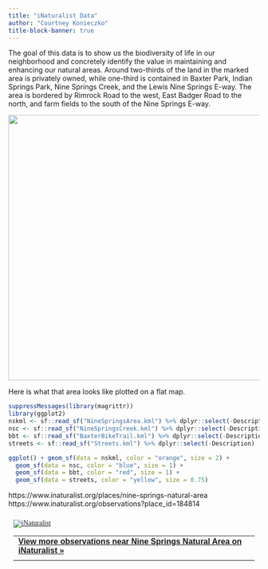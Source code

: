 ```yaml
---
title: "iNaturalist Data"
author: "Courtney Konieczko"
title-block-banner: true
---
```


The goal of this data is to show us the biodiversity of life in our neighborhood and concretely identify the value in maintaining and enhancing our natural areas. Around two-thirds of the land in the marked area is privately owned, while one-third is contained in Baxter Park, Indian Springs Park, Nine Springs Creek, and the Lewis Nine Springs E-way. The area is bordered by Rimrock Road to the west, East Badger Road to the north, and farm fields to the south of the Nine Springs E-way.

![](GEarth.png){width="533"}

Here is what that area looks like plotted on a flat map.

```r
suppressMessages(library(magrittr))
library(ggplot2)
nskml <- sf::read_sf("NineSpringsArea.kml") %>% dplyr::select(-Description)
nsc <- sf::read_sf("NineSpringsCreek.kml") %>% dplyr::select(-Description)
bbt <- sf::read_sf("BaxterBikeTrail.kml") %>% dplyr::select(-Description)
streets <- sf::read_sf("Streets.kml") %>% dplyr::select(-Description)

ggplot() + geom_sf(data = nskml, color = "orange", size = 2) +
  geom_sf(data = nsc, color = "blue", size = 1) +
  geom_sf(data = bbt, color = "red", size = 1) +
  geom_sf(data = streets, color = "yellow", size = 0.75)
```

https://www.inaturalist.org/places/nine-springs-natural-area
https://www.inaturalist.org/observations?place_id=184814

```{=html}
<style type="text/css" media="screen">
.inat-widget { font-family: Georgia, serif; padding: 10px; line-height: 1;}
.inat-widget-header {margin-bottom: 10px;}
.inat-widget td {vertical-align: top; padding-bottom: 10px;}
.inat-label { color: #888; }
.inat-meta { font-size: smaller; margin-top: 3px; line-height: 1.2;}
.inat-observation-body, .inat-user-body { padding-left: 10px; }
.inat-observation-image {text-align: center;}
.inat-observation-image, .inat-user-image { width: 48px; display: inline-block; }
.inat-observation-image img, .inat-user-image img { max-width: 48px; }
.inat-observation-image img { vertical-align: middle; }
.inat-widget-small .inat-observation-image { display:block; float: left; margin: 0 3px 3px 0; height:48px;}
.inat-label, .inat-value, .inat-user { font-family: "Trebuchet MS", Arial, sans-serif; }
.inat-user-body {vertical-align: middle;}
.inat-widget td.inat-user-body {vertical-align: middle;}
.inat-widget .inat-footer td.inat-value {vertical-align: middle; padding-left: 10px;}
</style>
<div class="inat-widget">
    <div class="inat-widget-header">
      <a href="https://www.inaturalist.org"><img alt="iNaturalist" src="https://www.inaturalist.org/assets/logo-small.png" /></a>  
    </div>
  <script type="text/javascript" charset="utf-8" src="https://www.inaturalist.org/observations.widget?layout=small&limit=18&order=desc&order_by=created_at&place_id=184814"></script>
  <table class="inat-footer">
    <tr class="inat-user">
      <td class="inat-value" colspan="2">
        <strong>
            <a href="https://www.inaturalist.org/places/nine-springs-natural-area">View more observations near Nine Springs Natural Area on <nobr>iNaturalist »</nobr></a>
        </strong>
      </td>
    </tr>
  </table>
</div>
```
